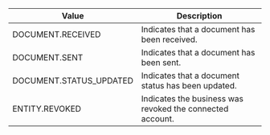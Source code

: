 | Value                | Description                                   |
|----------------------|-----------------------------------------------|
| DOCUMENT.RECEIVED    | Indicates that a document has been received.  |
| DOCUMENT.SENT        | Indicates that a document has been sent.      |
| DOCUMENT.STATUS_UPDATED | Indicates that a document status has been updated. |
| ENTITY.REVOKED | Indicates the business was revoked the connected account. |
